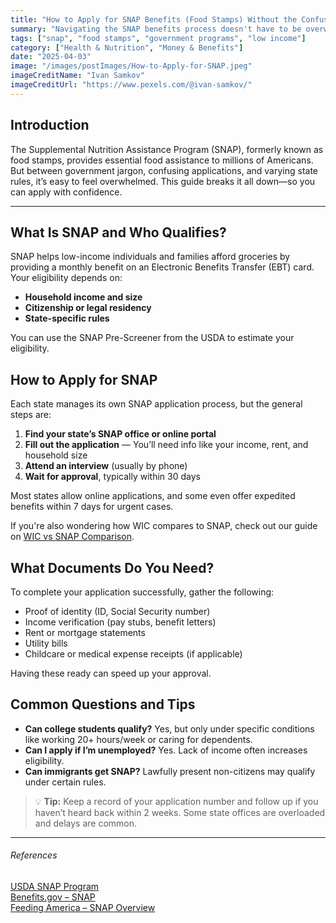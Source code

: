 ```yaml
---
title: "How to Apply for SNAP Benefits (Food Stamps) Without the Confusion"
summary: "Navigating the SNAP benefits process doesn't have to be overwhelming. This guide breaks down eligibility, the application process, and tips to help you access the food assistance you may qualify for."
tags: ["snap", "food stamps", "government programs", "low income"]
category: ["Health & Nutrition", "Money & Benefits"]
date: "2025-04-03"
image: "/images/postImages/How-to-Apply-for-SNAP.jpeg"
imageCreditName: "Ivan Samkov"
imageCreditUrl: "https://www.pexels.com/@ivan-samkov/"
---
```


## Introduction

The Supplemental Nutrition Assistance Program (SNAP), formerly known as food stamps, provides essential food assistance to millions of Americans. But between government jargon, confusing applications, and varying state rules, it’s easy to feel overwhelmed. This guide breaks it all down—so you can apply with confidence.

<BenefitsCtaBanner />

***

## What Is SNAP and Who Qualifies?

SNAP helps low-income individuals and families afford groceries by providing a monthly benefit on an Electronic Benefits Transfer (EBT) card. Your eligibility depends on:

- **Household income and size**
- **Citizenship or legal residency**
- **State-specific rules**

You can use the SNAP Pre-Screener from the USDA to estimate your eligibility.

## How to Apply for SNAP

Each state manages its own SNAP application process, but the general steps are:

1. **Find your state’s SNAP office or online portal**  
2. **Fill out the application** — You’ll need info like your income, rent, and household size  
3. **Attend an interview** (usually by phone)  
4. **Wait for approval**, typically within 30 days  

Most states allow online applications, and some even offer expedited benefits within 7 days for urgent cases.

If you're also wondering how WIC compares to SNAP, check out our guide on [WIC vs SNAP Comparison](./wic-vs-snap-what-s-the-difference-and-can-you-get-both).

## What Documents Do You Need?

To complete your application successfully, gather the following:

- Proof of identity (ID, Social Security number)
- Income verification (pay stubs, benefit letters)
- Rent or mortgage statements
- Utility bills
- Childcare or medical expense receipts (if applicable)

Having these ready can speed up your approval.

## Common Questions and Tips

- **Can college students qualify?** Yes, but only under specific conditions like working 20+ hours/week or caring for dependents.
- **Can I apply if I’m unemployed?** Yes. Lack of income often increases eligibility.
- **Can immigrants get SNAP?** Lawfully present non-citizens may qualify under certain rules.

> 💡 **Tip:** Keep a record of your application number and follow up if you haven’t heard back within 2 weeks. Some state offices are overloaded and delays are common.

***

###### References  

<div className="references">
<a href="https://www.fns.usda.gov/snap" target="_blank" rel="noopener noreferrer">USDA SNAP Program</a><br />
<a href="https://www.benefits.gov/benefit/361" target="_blank" rel="noopener noreferrer">Benefits.gov – SNAP</a><br />
<a href="https://www.feedingamerica.org/take-action/advocate/federal-hunger-relief-programs/supplemental-nutrition-assistance-program" target="_blank" rel="noopener noreferrer">Feeding America – SNAP Overview</a>
</div>